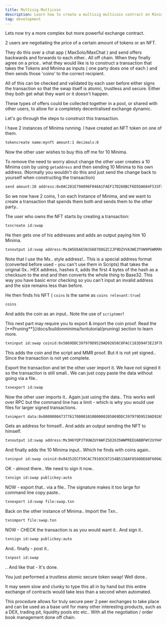 ```yaml
---
title: Multisig Multicoin
description: Learn how to create a multisig multicoin contract on Minima
tag: development
---
```


Lets now try a more complex but more powerful exchange contract.

2 users are negotiating the price of a certain amount of tokens or an NFT.

They do this over a chat app ( MaxSolo/MaxChat ) and send offers backwards and forwards to each other.. All off chain. When they finally agree on a price.. what they would like is to construct a transaction that takes the Tokens and Minima as inputs ( one party does one of each ) and then sends those 'coins' to the correct recipient.

All of this can be checked and validated by each user before either signs the transaction so that the swap itself is atomic, trustless and secure. Either they both get what they want or it doesn't happen.

These types of offers could be collected together in a pool, or shared with other users, to allow for a completely decentralised exchange dynamic.

Let's go through the steps to construct this transaction.

I have 2 instances of Minima running. I have created an NFT token on one of them.

```bash title="Terminal Node 1"
tokencreate name:mynft amount:1 decimals:0
```

Now the other user wishes to buy this off me for 10 Minima.

To remove the need to worry about change the other user creates a 10 Minima coin by using `getaddress` and then sending 10 Minima to his own address. (Normally you wouldn't do this and just send the change back to yourself when constructing the transaction)

```bash title="Terminal Node 2"
send amount:10 address:0x0AC281E79A096F046A1FAEF17D268BCF6D5DA604F533F3C64FE84F079C775FCE
```

So we now have 2 coins, 1 on each Instance of Minima, and we want to create a transaction that spends them both and sends them to the other party..

The user who owns the NFT starts by creating a transaction:

```bash title="Terminal Node 1"
txncreate id:swap
```

He then gets one of his addresses and adds an output paying him 10 Minima.

```bash title="Terminal Node 1"
txnoutput id:swap address:Mx1W5E6AESNJG687D8GZC2JF9DZVVA3WE3TUW9PGWRRRCM32YV1BKMPRR2VY amount:10 tokenid:0x00
```

<Callout title="Info">
  Note that I use the Mx.. style address!.. This is a special address format
  (converted before used - you can't use them in Scripts) that takes the
  original 0x.. HEX address, hashes it, adds the first 4 bytes of the hash as a
  checksum to the end and then converts the whole thing to Base32. This way you
  have basic error checking so you can't input an invalid address and the size
  remains less than before.
</Callout>

He then finds his NFT ( `coins` is the same as `coins relevant:true`)

```bash title="Terminal Node 1"
coins
```

And adds the coin as an input.. Note the use of `scriptmmr`!

<Callout type="info">
  This next part may require you to export & import the coin proof. Read the
  [**Pruning**](/docs/buildonminima/txntutorial/pruning) section to learn more.
</Callout>

```bash title="Terminal Node 1"
txninput id:swap coinid:0x5869DDC397979D9529AD92658C0FACC183D94F3E23F7E8028E02B183DE2FAB8B scriptmmr:true
```

This adds the coin and the script and MMR proof. But it is not yet signed.. Since the transaction is not yet complete.

Export the transaction and let the other user import it. We have not signed it so the transaction is still small.. We can just copy paste the data without going via a file..

```bash title="Terminal Node 1"
txnexport id:swap
```

Now the other user imports it.. Again just using the data.. This works well over RPC but the command line has a limit - which is why you would use files for larger signed transactions.

```bash title="Terminal Node 2"
txnimport data:0x0000000473776170000101000000205869DDC397979D9529AD92658C0FACC183D94F3 E23F7E8028E02B183DE2FAB8B000000204BECB914994CE42E94209D0DD4EECAA19262DE6 B502EF9FC6347C416BC19EC4F2C01010000002002C30D6CD58E0230481C0A5075E40A837E DEA7331F7423BA4AE80731562318840100010000000001080000020BCF0001000100000020586 9DDC397979D9529AD92658C0FACC183D94F3E23F7E8028E02B183DE2FAB8B0000000B5245 5455524E205452554500012C2C0101000000107B226E616D65223A226D796E6674227D00020B CF000101000000208DA0C0DEC62C8DAA07703706A214E2418C86070EF166F8EBDBB202D4D DB71A8900000020322B8CA772F3819076A21860A6F4B71FFA87270FBE9273096F7B65862AFC 2BA500010A00000001000100010000000001000000010000010000000100000000010000010000 0101000000205869DDC397979D9529AD92658C0FACC183D94F3E23F7E8028E02B183DE2FAB 8B000000204BECB914994CE42E94209D0DD4EECAA19262DE6B502EF9FC6347C416BC19EC 4F2C01010000002002C30D6CD58E0230481C0A5075E40A837EDEA7331F7423BA4AE8073156 2318840100010000000001080000020BCF00010001000000205869DDC397979D9529AD92658C 0FACC183D94F3E23F7E8028E02B183DE2FAB8B0000000B52455455524E205452554500012C2 C0101000000107B226E616D65223A226D796E6674227D00020BCF0100020BF40001010000000 0208C518BEDACB2720EB9D72C0CB7B1C4E856CA1A3977F162374B0D48C1B1B99B602C141 18427B3B4A05BC8A8A4DE8459867FE8B78917FF0001010000005352455455524E205349474E4 5444259283078463836333245313141344632423445374339454544463838314338444434394538 344544383146323034303539343537324345443746393837333539314441412900000100
```

Gets an address for himself.. And adds an output sending the NFT to himself.

```bash title="Terminal Node 2"
txnoutput id:swap address:Mx3H6YQPJT9UW2UYAWFZSD2635WWPREEUABBFWY2UYH4Y1BFQZJ91W8JK3SJ amount:1 tokenid:0x02C30D6CD58E0230481C0A5075E40A837EDEA7331F7423BA4AE8073156231884
```

And finally adds the 10 Minima input.. Which he finds with coins again..

```bash title="Terminal Node 2"
txninput id:swap coinid:0x84352ECF59CAC79103C07254B5158AF8560DE68F609A346154FA812F0051A scriptmmr:true
```

OK - almost there.. We need to sign it now..

```bash title="Terminal Node 1"
txnsign id:swap publickey:auto
```

NOW - export that.. via a file.. The signature makes it too large for command line copy paste..

```bash title="Terminal Node 1"
txnexport id:swap file:swap.txn
```

Back on the other instance of Minima.. Import the Txn..

```bash title="Terminal Node 2"
txnimport file:swap.txn
```

NOW - CHECK the transaction is as you would want it.. And sign it..

```bash title="Terminal Node 2"
txnsign id:swap publickey:auto
```

And.. finally - post it..

```bash title="Terminal Node 2"
txnpost id:swap
```

.. And like that - It's done.

You just performed a trustless atomic secure token swap! Well done..

It may seem slow and clunky to type this all in by hand but this entire exchange of contracts would take less than a second when automated.

This procedure allows for truly secure peer 2 peer exchanges to take place and can be used as a base unit for many other interesting products, such as a DEX, trading pit, liquidity pools etc etc.. With all the negotiation / order book management done off chain.
